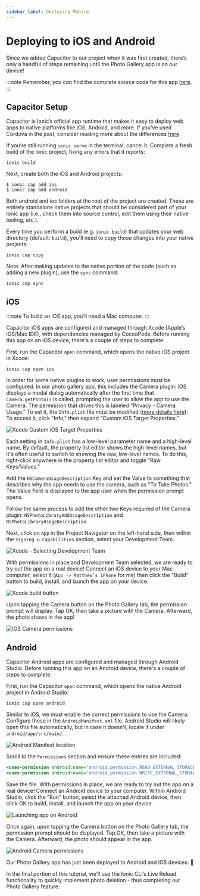 ```yaml
---
sidebar_label: Deploying Mobile
---
```


# Deploying to iOS and Android

Since we added Capacitor to our project when it was first created, there’s only a handful of steps remaining until the Photo Gallery app is on our device!

:::note
Remember, you can find the complete source code for this app [here](https://github.com/ionic-team/photo-gallery-capacitor-vue).
:::

## Capacitor Setup

Capacitor is Ionic’s official app runtime that makes it easy to deploy web apps to native platforms like iOS, Android, and more. If you’ve used Cordova in the past, consider reading more about the differences [here](https://capacitorjs.com/docs/cordova#differences-between-capacitor-and-cordova).

If you’re still running `ionic serve` in the terminal, cancel it. Complete a fresh build of the Ionic project, fixing any errors that it reports:

```shell
ionic build
```

Next, create both the iOS and Android projects:

```shell
$ ionic cap add ios
$ ionic cap add android
```

Both android and ios folders at the root of the project are created. These are entirely standalone native projects that should be considered part of your Ionic app (i.e., check them into source control, edit them using their native tooling, etc.).

Every time you perform a build (e.g. `ionic build`) that updates your web directory (default: `build`), you'll need to copy those changes into your native projects:

```shell
ionic cap copy
```

Note: After making updates to the native portion of the code (such as adding a new plugin), use the `sync` command:

```shell
ionic cap sync
```

## iOS

:::note
To build an iOS app, you’ll need a Mac computer.
:::

Capacitor iOS apps are configured and managed through Xcode (Apple’s iOS/Mac IDE), with dependencies managed by CocoaPods. Before running this app on an iOS device, there's a couple of steps to complete.

First, run the Capacitor `open` command, which opens the native iOS project in Xcode:

```shell
ionic cap open ios
```

In order for some native plugins to work, user permissions must be configured. In our photo gallery app, this includes the Camera plugin: iOS displays a modal dialog automatically after the first time that `Camera.getPhoto()` is called, prompting the user to allow the app to use the Camera. The permission that drives this is labeled "Privacy - Camera Usage." To set it, the `Info.plist` file must be modified ([more details here](https://capacitorjs.com/docs/ios/configuration)). To access it, click "Info," then expand "Custom iOS Target Properties."

![Xcode Custom iOS Target Properties](/img/guides/first-app-cap-ng/xcode-info-plist.png)

Each setting in `Info.plist` has a low-level parameter name and a high-level name. By default, the property list editor shows the high-level names, but it's often useful to switch to showing the raw, low-level names. To do this, right-click anywhere in the property list editor and toggle "Raw Keys/Values."

Add the `NSCameraUsageDescription` Key and set the Value to something that describes why the app needs to use the camera, such as "To Take Photos." The Value field is displayed to the app user when the permission prompt opens.

Follow the same process to add the other two Keys required of the Camera plugin: `NSPhotoLibraryAddUsageDescription` and `NSPhotoLibraryUsageDescription`.

Next, click on `App` in the Project Navigator on the left-hand side, then within the `Signing & Capabilities` section, select your Development Team.

![Xcode - Selecting Development Team](/img/guides/first-app-cap-ng/xcode-signing.png)

With permissions in place and Development Team selected, we are ready to try out the app on a real device! Connect an iOS device to your Mac computer, select it (`App -> Matthew’s iPhone` for me) then click the "Build" button to build, install, and launch the app on your device:

![Xcode build button](/img/guides/first-app-cap-ng/xcode-build-button.png)

Upon tapping the Camera button on the Photo Gallery tab, the permission prompt will display. Tap OK, then take a picture with the Camera. Afterward, the photo shows in the app!

![iOS Camera permissions](/img/guides/first-app-cap-ng/ios-permissions-photo.png)

## Android

Capacitor Android apps are configured and managed through Android Studio. Before running this app on an Android device, there's a couple of steps to complete.

First, run the Capacitor `open` command, which opens the native Android project in Android Studio:

```shell
ionic cap open android
```

Similar to iOS, we must enable the correct permissions to use the Camera. Configure these in the `AndroidManifest.xml` file. Android Studio will likely open this file automatically, but in case it doesn't, locate it under `android/app/src/main/`.

![Android Manifest location](/img/guides/first-app-cap-ng/android-manifest.png)

Scroll to the `Permissions` section and ensure these entries are included:

```xml
<uses-permission android:name="android.permission.READ_EXTERNAL_STORAGE"/>
<uses-permission android:name="android.permission.WRITE_EXTERNAL_STORAGE" />
```

Save the file. With permissions in place, we are ready to try out the app on a real device! Connect an Android device to your computer. Within Android Studio, click the "Run" button, select the attached Android device, then click OK to build, install, and launch the app on your device.

![Launching app on Android](/img/guides/first-app-cap-ng/android-device.png)

Once again, upon tapping the Camera button on the Photo Gallery tab, the permission prompt should be displayed. Tap OK, then take a picture with the Camera. Afterward, the photo should appear in the app.

![Android Camera permissions](/img/guides/first-app-cap-ng/android-permissions-photo.png)

Our Photo Gallery app has just been deployed to Android and iOS devices. 🎉

In the final portion of this tutorial, we’ll use the Ionic CLI’s Live Reload functionality to quickly implement photo deletion - thus completing our Photo Gallery feature.

